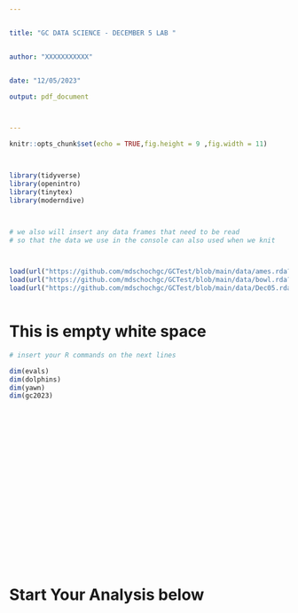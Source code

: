 ---


title: "GC DATA SCIENCE - DECEMBER 5 LAB "


author: "XXXXXXXXXXX"


date: "12/05/2023"

output: pdf_document



---


```{r setup, include=FALSE}


knitr::opts_chunk$set(echo = TRUE,fig.height = 9 ,fig.width = 11)




```



```{r include = FALSE, warning = FALSE, results = FALSE}


library(tidyverse)
library(openintro)
library(tinytex)
library(moderndive)



# we also will insert any data frames that need to be read
# so that the data we use in the console can also used when we knit



load(url("https://github.com/mdschochgc/GCTest/blob/main/data/ames.rda?raw=true"))
load(url("https://github.com/mdschochgc/GCTest/blob/main/data/bowl.rda?raw=true"))
load(url("https://github.com/mdschochgc/GCTest/blob/main/data/Dec05.rda?raw=true"))



```


# This is empty white space 





```{r "TEST", error = TRUE, warning = FALSE}


# insert your R commands on the next lines

dim(evals)
dim(dolphins)
dim(yawn)
dim(gc2023)























```



# Start Your Analysis below
















